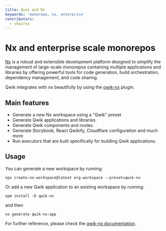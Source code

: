 ```yaml
---
title: Qwik and Nx
keywords: 'monorepo, nx, enterprise'
contributors:
  - shairez
---
```


# Nx and enterprise scale monorepos

[Nx](https://nx.dev/) is a robust and extensible development platform designed to simplify the management 
of large-scale monorepos containing multiple applications and libraries by offering powerful tools for code generation, 
build orchestration, dependency management, and code sharing.

Qwik integrates with nx beautifully by using the [qwik-nx](https://github.com/qwikifiers/qwik-nx) plugin.


## Main features

* Generate a new Nx workspace using a "Qwik" preset
* Generate Qwik applications and libraries.
* Generate Qwik components and routes.
* Generate Storybook, React Qwikify, Cloudflare configuration and much more
* Run executors that are built specifically for building Qwik applications.


## Usage

You can generate a new workspace by running:

```shell
npx create-nx-workspace@latest org-workspace --preset=qwik-nx
```

Or add a new Qwik application to an existing workspace by running:

```shell
npm install -D qwik-nx
```

and then

```shell
nx generate qwik-nx:app
```

For further reference, please check the [qwik-nx documentation](https://github.com/qwikifiers/qwik-nx).
